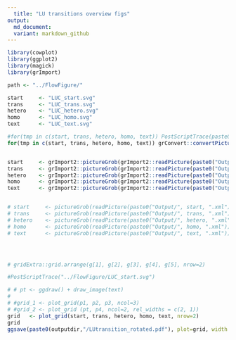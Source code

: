 ```yaml
---
  title: "LU transitions overview figs"
output:
  md_document:
  variant: markdown_github
---
```

  
```r
library(cowplot)
library(ggplot2)
library(magick)
library(grImport)

path <- "../FlowFigure/"

start     <- "LUC_start.svg"
trans     <- "LUC_trans.svg"
hetero    <- "LUC_hetero.svg"
homo      <- "LUC_homo.svg"
text      <- "LUC_text.svg"

#for(tmp in c(start, trans, hetero, homo, text)) PostScriptTrace(paste0(path, tmp), paste0("Output/", tmp, ".xml"))
for(tmp in c(start, trans, hetero, homo, text)) grConvert::convertPicture(paste0(path, tmp), paste0("Output/", gsub("\\.(.*)", "\\.svg", tmp)))


start     <- grImport2::pictureGrob(grImport2::readPicture(paste0("Output/", gsub("\\.(.*)", "\\.svg", start))))
trans     <- grImport2::pictureGrob(grImport2::readPicture(paste0("Output/", gsub("\\.(.*)", "\\.svg", trans))))
hetero    <- grImport2::pictureGrob(grImport2::readPicture(paste0("Output/", gsub("\\.(.*)", "\\.svg", hetero))))
homo      <- grImport2::pictureGrob(grImport2::readPicture(paste0("Output/", gsub("\\.(.*)", "\\.svg", homo))))
text      <- grImport2::pictureGrob(grImport2::readPicture(paste0("Output/", gsub("\\.(.*)", "\\.svg", text))))


# start     <- pictureGrob(readPicture(paste0("Output/", start, ".xml")))
# trans     <- pictureGrob(readPicture(paste0("Output/", trans, ".xml")))
# hetero    <- pictureGrob(readPicture(paste0("Output/", hetero, ".xml")))
# homo      <- pictureGrob(readPicture(paste0("Output/", homo, ".xml")))
# text      <- pictureGrob(readPicture(paste0("Output/", text, ".xml")))




# gridExtra::grid.arrange(g[1], g[2], g[3], g[4], g[5], nrow=2)

#PostScriptTrace("../FlowFigure/LUC_start.svg")

# # pt <- ggdraw() + draw_image(text)
# 
# #grid_1 <- plot_grid(p1, p2, p3, ncol=3)
# #grid_2 <- plot_grid (pt, p4, ncol=2, rel_widths = c(2, 1))
grid   <- plot_grid(start, trans, hetero, homo, text, nrow=2)
grid
ggsave(paste0(outputdir,"/LUtransition_rotated.pdf"), plot=grid, width = 22, height = 30, units = "cm", bg="white")

```








